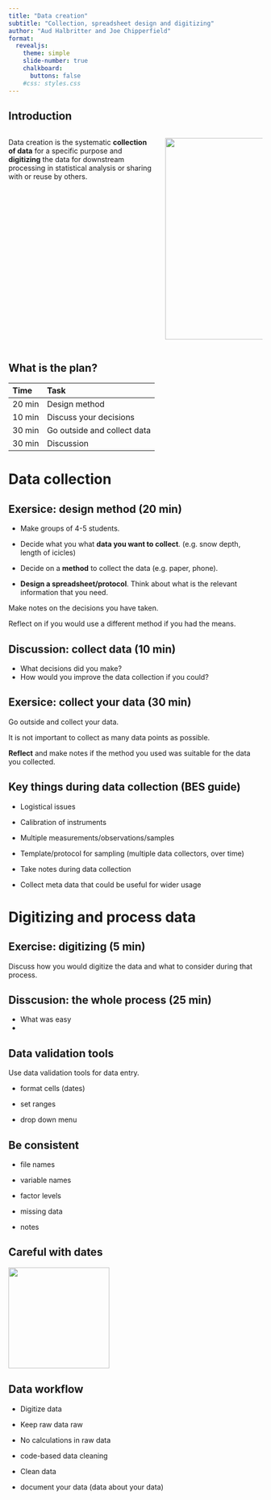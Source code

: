 ```yaml
---
title: "Data creation"
subtitle: "Collection, spreadsheet design and digitizing"
author: "Aud Halbritter and Joe Chipperfield"
format:
  revealjs: 
    theme: simple
    slide-number: true
    chalkboard: 
      buttons: false
    #css: styles.css
---
```


## Introduction

:::: {.columns}

::: {.column width="60%"}

Data creation is the systematic **collection of data** for a specific purpose and **digitizing** the data for downstream processing in statistical analysis or sharing with or reuse by others.

:::

::: {.column width="40%"}
![](pics/cycle.png){.absolute top="50" left="600" width="400" height="400"}
:::

::::

## What is the plan?

| Time  | Task  |
|:---|:---|
| 20 min  | Design method  |
| 10 min  | Discuss your decisions  |
| 30 min  | Go outside and collect data  |
| 30 min  | Discussion  |




# Data collection

## Exersice: design method (20 min)

- Make groups of 4-5 students.

- Decide what you what **data you want to collect**.
(e.g. snow depth, length of icicles)

- Decide on a **method** to collect the data (e.g. paper, phone).

- **Design a spreadsheet/protocol**. Think about what is the relevant information that you need.

Make notes on the decisions you have taken.

Reflect on if you would use a different method if you had the means.


## Discussion: collect data (10 min)

- What decisions did you make?
- How would you improve the data collection if you could?


## Exersice: collect your data (30 min)

Go outside and collect your data.

It is not important to collect as many data points as possible.

**Reflect** and make notes if the method you used was suitable for the data you collected.



## Key things during data collection (BES guide)

- Logistical issues

- Calibration of instruments

- Multiple measurements/observations/samples

- Template/protocol for sampling (multiple data collectors, over time)

- Take notes during data collection

- Collect meta data that could be useful for wider usage




# Digitizing and process data


## Exercise: digitizing (5 min)

Discuss how you would digitize the data and what to consider during that process.


## Disscusion: the whole process (25 min)

- What was easy
- 



## Data validation tools

Use data validation tools for data entry.

- format cells (dates)

- set ranges

- drop down menu



## Be consistent

- file names

- variable names

- factor levels

- missing data

- notes


## Careful with dates


![](pics/iso_8601.png){width="200"}


## Data workflow

- Digitize data

- Keep raw data raw

- No calculations in raw data

- code-based data cleaning

- Clean data

- document your data (data about your data)














